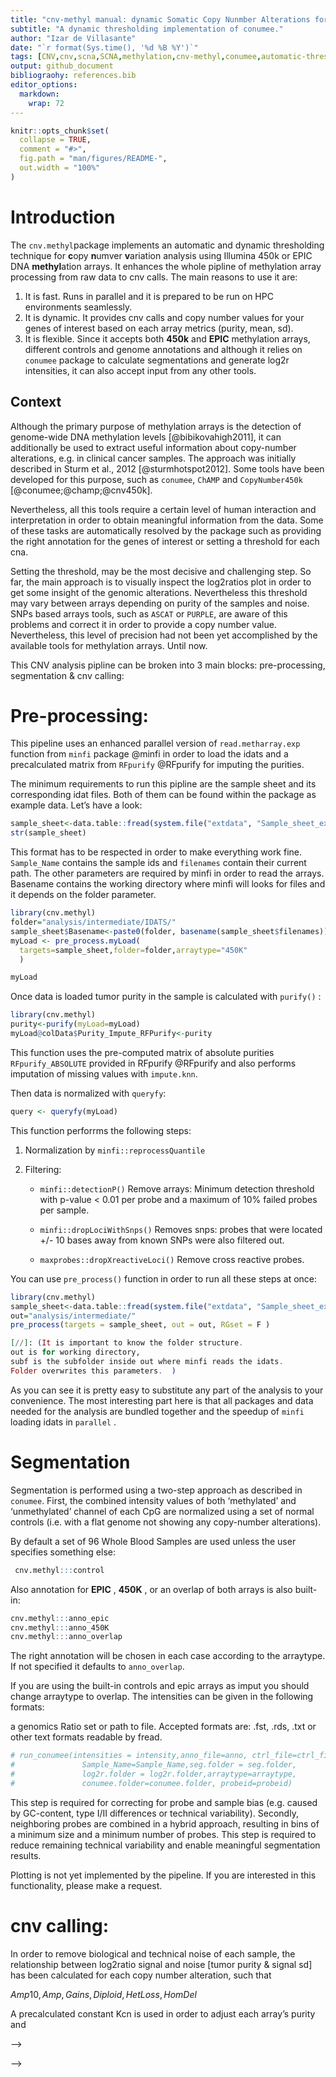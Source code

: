 ```yaml
---
title: "cnv-methyl manual: dynamic Somatic Copy Nunmber Alterations for methylation array data."
subtitle: "A dynamic thresholding implementation of conumee."
author: "Izar de Villasante"
date: "`r format(Sys.time(), '%d %B %Y')`"
tags: [CNV,cnv,scna,SCNA,methylation,cnv-methyl,conumee,automatic-thresholding,automatic,thresholding,dynamic,array,methyl-array,450K,EPIC,epic,450k]
output: github_document
bibliograohy: references.bib
editor_options: 
  markdown: 
    wrap: 72
---
```


<!-- README.md is generated from README.Rmd. Please edit that file -->

```r
knitr::opts_chunk$set(
  collapse = TRUE,
  comment = "#>",
  fig.path = "man/figures/README-",
  out.width = "100%"
)
```

# Introduction

The `cnv.methyl`package implements an automatic and dynamic thresholding
technique for **c**opy **n**umver **v**ariation analysis using Illumina
450k or EPIC DNA **methyl**ation arrays. It enhances the whole pipline
of methylation array processing from raw data to cnv calls. The main
reasons to use it are:

1.  It is fast. Runs in parallel and it is prepared to be run on HPC
    environments seamlessly.
2.  It is dynamic. It provides cnv calls and copy number values for your
    genes of interest based on each array metrics (purity, mean, sd).
3.  It is flexible. Since it accepts both **450k** and **EPIC**
    methylation arrays, different controls and genome annotations and
    although it relies on `conumee` package to calculate segmentations
    and generate log2r intensities, it can also accept input from any
    other tools.

## Context

Although the primary purpose of methylation arrays is the detection of
genome-wide DNA methylation levels [@bibikovahigh2011], it can
additionally be used to extract useful information about copy-number
alterations, e.g. in clinical cancer samples. The approach was initially
described in Sturm et al., 2012 [@sturmhotspot2012]. Some tools have
been developed for this purpose, such as `conumee`, `ChAMP` and
`CopyNumber450k` [@conumee;@champ;@cnv450k].

Nevertheless, all this tools require a certain level of human
interaction and interpretation in order to obtain meaningful information
from the data. Some of these tasks are automatically resolved by the
package such as providing the right annotation for the genes of interest
or setting a threshold for each cna.

Setting the threshold, may be the most decisive and challenging step. So
far, the main approach is to visually inspect the log2ratios plot in
order to get some insight of the genomic alterations. Nevertheless this
threshold may vary between arrays depending on purity of the samples and
noise. SNPs based arrays tools, such as `ASCAT` or `PURPLE`, are aware
of this problems and correct it in order to provide a copy number value.
Nevertheless, this level of precision had not been yet accomplished by
the available tools for methylation arrays. Until now.

This CNV analysis pipline can be broken into 3 main blocks:
pre-processing, segmentation & cnv calling:

# Pre-processing:

This pipeline uses an enhanced parallel version of `read.metharray.exp`
function from `minfi` package @minfi in order to load the idats and a
precalculated matrix from `RFpurify` @RFpurify for imputing the
purities.

The minimum requirements to run this pipline are the sample sheet and
its corresponding idat files. Both of them can be found within the
package as example data. Let's have a look:

```r
sample_sheet<-data.table::fread(system.file("extdata", "Sample_sheet_example.csv",package="cnv.methyl"))
str(sample_sheet)

```

This format has to be respected in order to make everything work fine.
`Sample_Name` contains the sample ids and `filenames` contain their
current path. The other parameters are required by minfi in order to
read the arrays. Basename contains the working directory where minfi
will looks for files and it depends on the folder parameter.

```r
library(cnv.methyl)
folder="analysis/intermediate/IDATS/"
sample_sheet$Basename<-paste0(folder, basename(sample_sheet$filenames))
myLoad <- pre_process.myLoad(
  targets=sample_sheet,folder=folder,arraytype="450K"
  )

```

```r
myLoad
```

Once data is loaded tumor purity in the sample is calculated with
`purify()` :

```r
library(cnv.methyl)
purity<-purify(myLoad=myLoad)
myLoad@colData$Purity_Impute_RFPurify<-purity
```

This function uses the pre-computed matrix of absolute purities
`RFpurify_ABSOLUTE` provided in RFpurify @RFpurify and also performs
imputation of missing values with `impute.knn`.

Then data is normalized with `queryfy`:

```r
query <- queryfy(myLoad)
```

This function perforrms the following steps:

1.  Normalization by `minfi::reprocessQuantile`

2.  Filtering:

    -   `minfi::detectionP()` Remove arrays: Minimum detection threshold
        with p-value \< 0.01 per probe and a maximum of 10% failed
        probes per sample.

    -   `minfi::dropLociWithSnps()` Removes snps: probes that were
        located +/- 10 bases away from known SNPs were also filtered
        out.

    -   `maxprobes::dropXreactiveLoci()` Remove cross reactive probes.

You can use `pre_process()` function in order to run all these steps at
once:

```r
library(cnv.methyl)
sample_sheet<-data.table::fread(system.file("extdata", "Sample_sheet_example.csv",package="cnv.methyl"))
out="analysis/intermediate/"
pre_process(targets = sample_sheet, out = out, RGset = F )

```

``` elixir
[//]: (It is important to know the folder structure. 
out is for working directory, 
subf is the subfolder inside out where minfi reads the idats. 
Folder overwrites this parameters.  )
```

As you can see it is pretty easy to substitute any part of the analysis
to your convenience. The most interesting part here is that all packages
and data needed for the analysis are bundled together and the speedup of
`minfi` loading idats in `parallel` .

# Segmentation

Segmentation is performed using a two-step approach as described in
`conumee`. First, the combined intensity values of both 'methylated' and
'unmethylated' channel of each CpG are normalized using a set of normal
controls (i.e. with a flat genome not showing any copy-number
alterations).

By default a set of 96 Whole Blood Samples are used unless the user
specifies something else:

```r
 cnv.methyl:::control
```

Also annotation for **EPIC** , **450K** , or an overlap of both arrays
is also built-in:

```r
cnv.methyl:::anno_epic
cnv.methyl:::anno_450K
cnv.methyl:::anno_overlap
```

The right annotation will be chosen in each case according to the
arraytype. If not specified it defaults to `anno_overlap`.

If you are using the built-in controls and epic arrays as imput you should
change arraytype to overlap.
The intensities can be given in the following formats:

a genomics Ratio set or path to file.
Accepted formats are: .fst, .rds, .txt or other text formats readable by fread.

```r
# run_conumee(intensities = intensity,anno_file=anno, ctrl_file=ctrl_file,
#               Sample_Name=Sample_Name,seg.folder = seg.folder,
#               log2r.folder = log2r.folder,arraytype=arraytype,
#               conumee.folder=conumee.folder, probeid=probeid)
```


This step is required for correcting for probe and sample bias (e.g.
caused by GC-content, type I/II differences or technical variability).
Secondly, neighboring probes are combined in a hybrid approach,
resulting in bins of a minimum size and a minimum number of probes. This
step is required to reduce remaining technical variability and enable
meaningful segmentation results.

Plotting is not yet implemented by the pipeline. If you are interested
in this functionality, please make a request.

# cnv calling:

In order to remove biological and technical noise of each sample, the
relationship between log2ratio signal and noise [tumor purity & signal
sd] has been calculated for each copy number alteration,
such that

${Amp10,Amp,Gains,Diploid,HetLoss,HomDel}$

A precalculated constant Kcn is used in order to adjust each array's
purity and


<!-- # Load data -->

<!-- The recommended input format are `Mset` objects generated from raw IDAT -->
<!-- files using the `minfi` package. Depending on the analysis workflow, -->
<!-- these objects might be already available. A good example 450k data-set -->
<!-- for testing the `conumee` package can be downloaded from TCGA (971.6 -->
<!-- MB): -->

<!-- [~~https://tcga-data.nci.nih.gov/tcgafiles/ftp_auth/distro_ftpusers/anonymous/tumor/brca/cgcc/jhu-usc.edu/humanmethylation450/methylation/jhu-usc.edu_BRCA.HumanMethylation450.Level_1.8.8.0.tar.gz~~](https://tcga-data.nci.nih.gov/tcgafiles/ftp_auth/distro_ftpusers/anonymous/tumor/brca/cgcc/jhu-usc.edu/humanmethylation450/methylation/jhu-usc.edu_BRCA.HumanMethylation450.Level_1.8.8.0.tar.gz) -->
<!-- UPDATE: The TCGA Data Portal is no longer operational. TCGA DNA -->
<!-- methylation data can now be downloaded from the NCI GDC Legacy Archive: -->
<!-- <https://gdc-portal.nci.nih.gov/legacy-archive> -->

<!-- This data-set comprises of 42 primary breast cancer samples, 2 breast -->
<!-- cancer cell lines and 16 control samples. Make sure to unpack the -->
<!-- archive. For the purpose of this vignette, only two illustrative -->
<!-- examples are downloaded using the `read.450k.url` method. -->

<!-- ```{r, echo = TRUE, collapse = TRUE, results = 'markup', warning = FALSE, message = FALSE} -->
<!-- library("minfi") -->
<!-- library("conumee") -->
<!-- #RGsetTCGA <- read.450k.exp(base = "~/conumee_analysis/jhu-usc.edu_BRCA.HumanMethylation450.Level_1.8.8.0")  # adjust path -->
<!-- RGsetTCGA <- read.450k.url()  # use default parameters for vignette examples -->
<!-- MsetTCGA <- preprocessIllumina(RGsetTCGA) -->
<!-- MsetTCGA -->
<!-- ``` -->

<!-- Alternatively, you can use the `minfiData` example data-set, comprising -->
<!-- of 3 cancer samples and 3 normal controls. -->

<!-- ```{r, echo = TRUE, collapse = TRUE, results = 'markup', warning = FALSE, message = FALSE} -->
<!-- library("minfiData") -->
<!-- data(MsetEx) -->
<!-- MsetEx -->
<!-- ``` -->

<!-- The `CopyNumber450k` package provides a large data-set of 52 control -->
<!-- samples which can be used for normalization. -->

<!-- ```{r, echo = TRUE, collapse = TRUE, results = 'markup', warning = FALSE, message = FALSE} -->
<!-- library("CopyNumber450kData") -->
<!-- data(RGcontrolSetEx) -->
<!-- MsetControls <- preprocessIllumina(RGcontrolSetEx) -->
<!-- ``` -->

<!-- If raw IDAT files are unavailable, data can also be supplied by -->
<!-- importing text-based input files, e.g. as generated by GenomeStudio or -->
<!-- downloaded from the GEO repository. More details are given later. -->

<!-- # Create annotation object -->

<!-- To begin with the CNV analysis, an annotation object, generated by the -->
<!-- `CNV.create_anno` function, is required. This object holds information -->
<!-- which only needs to be generated once, irrespective of the number of -->
<!-- samples that are processed. -->

<!-- Arguments `bin_minprobes` and `bin_minsize` define the minimum number of -->
<!-- probes per bin and the minimum bin size (default values that were -->
<!-- optimized for 450k data are 15 and 50000, respectively). Argument -->
<!-- `exclude_regions` defines regions to be excluded (e.g. polymorphic -->
<!-- regions, an example is given in `data(exclude_regions)`). Please see -->
<!-- `?CNV.create_anno` for more details. -->

<!-- Argument `detail_regions` defines regions to be examined in detail (e.g. -->
<!-- dedicated detail plots or text output, see below). For example, detail -->
<!-- regions can contain known oncogenes or tumor suppressor genes. These -->
<!-- regions should either be supplied as a path to a BED file or as a -->
<!-- GRanges object (an example is given in `data(detail_regions)`). The -->
<!-- start and stop coordinates indicate the regions in which probes are -->
<!-- analyzed in detail. The plotting range of detail plots are defined in a -->
<!-- second set of start and stop coordinates in the GRanges object values -->
<!-- (or the 7^th^ and 8^th^ column in the BED file). -->

<!-- ```{r, echo = TRUE, collapse = TRUE, results = 'markup', warning = TRUE, message = TRUE} -->
<!-- data(exclude_regions) -->
<!-- data(detail_regions) -->
<!-- head(detail_regions, n = 2) -->
<!-- anno <- CNV.create_anno(array_type = "450k", exclude_regions = exclude_regions, detail_regions = detail_regions) -->
<!-- anno -->
<!-- ``` -->

<!-- # Combine intensity values -->

<!-- Intensity values of the 'methylated' and 'unmethylated' channel are -->
<!-- combined using the `CNV.load` function. Input can be either an `Mset` -->
<!-- object (recommended, see above), or a `data.frame` or `matrix` object -->
<!-- containing intensities generated by GenomeStudio or downloaded from GEO -->
<!-- (imported using e.g. `read.table`, should work without reformatting for -->
<!-- most tables, please refer to `?CNV.load` for more details). -->

<!-- ```{r, echo = TRUE, collapse = TRUE, results = 'markup', warning = FALSE, message = FALSE} -->
<!-- data(tcgaBRCA.sentrix2name)  # TCGA sample IDs are supplied with the conumee package -->
<!-- sampleNames(MsetTCGA) <- tcgaBRCA.sentrix2name[sampleNames(MsetTCGA)] -->
<!-- tcga.data <- CNV.load(MsetTCGA) -->
<!-- tcga.controls <- grep("-11A-", names(tcga.data)) -->
<!-- names(tcga.data) -->
<!-- tcga.data -->
<!-- minfi.data <- CNV.load(MsetEx) -->
<!-- minfi.controls <- pData(MsetEx)$status == "normal" -->
<!-- controls.data <- CNV.load(MsetControls) -->
<!-- ``` -->

<!-- # Perform CNV analysis -->

<!-- The main CNV analysis is separated into four parts: -->

<!-- -   First, `CNV.fit` is used to normalize a single query sample to a set -->
<!--     of control samples by multiple linear regression. For best results -->
<!--     control samples of matched normal tissues that are profiled within -->
<!--     the same experiment are used (which are likely to have the same -->
<!--     technical bias). Essentially this regression analysis yields the -->
<!--     linear combination of control samples that most closely fits the -->
<!--     intensities of the query sample. Subsequently, the log2-ratio of -->
<!--     probe intensities of the query sample versus the combination of -->
<!--     control samples are calculated and used for further analysis. More -->
<!--     details are given in the publication. -->
<!-- -   Secondly, `CNV.bin` is used to combine probes within predefined -->
<!--     genomic bins. Bins are previously generated using `CNV.create_anno`. -->
<!--     Intensity values are shifted to minimize the median absolute -->
<!--     deviation from all bins to zero to determine the copy-number neutral -->
<!--     state.   -->
<!-- -   Thirdly, `CNV.detail` is used to analyze detail regions in detail. -->
<!--     This step is optional, but required if detail regions should be -->
<!--     outputted in plots and text files. Detail regions are defined using -->
<!--     `CNV.create_anno`. -->
<!-- -   Finally, `CNV.segment` is used to segment the genome into regions of -->
<!--     the same copy-number state. This function is a wrapper of the `CNA`, -->
<!--     `segment`, `segments.summary` and `segments.p` functions of the -->
<!--     `DNAcopy` package. Default parameters were optimized for 450k data, -->
<!--     but can be changed. See `?CNV.segment` for more details. -->

<!-- ```{r, echo = TRUE, collapse = TRUE, results = 'markup', warning = FALSE, message = FALSE} -->
<!-- x <- CNV.fit(minfi.data["GroupB_1"], minfi.data[minfi.controls], anno) -->
<!-- y <- CNV.fit(tcga.data["TCGA-AR-A1AU-01A-11D-A12R-05"], controls.data, anno)  # use TCGA control samples for better results -->
<!-- z <- CNV.fit(tcga.data["TCGA-AR-A1AY-01A-21D-A12R-05"], controls.data, anno) -->
<!-- x <- CNV.bin(x) -->
<!-- x <- CNV.detail(x) -->
<!-- x <- CNV.segment(x) -->
<!-- y <- CNV.segment(CNV.detail(CNV.bin(y))) -->
<!-- z <- CNV.segment(CNV.detail(CNV.bin(z))) -->
<!-- x -->
<!-- ``` -->

<!-- # Output plots and text files -->

<!-- The `conumee` package supports two types of plots: -->

<!-- -   The `CNV.genomeplot` method produces plots of the complete genome or -->
<!--     of one or multiple chromosomes. Intensity values of each bin are -->
<!--     plotted in colored dots. Segments are shown as blue lines. See -->
<!--     `?CNV.genomeplot` for more details. -->
<!-- -   The `CNV.detailplot` methods produces plots of individual detail -->
<!--     regions, as defined in `CNV.create_anno`. Intensity values of -->
<!--     individual probes are plotted in colored crosses. Bins are shown as -->
<!--     blue lines. `CNV.detailplot_wrap` is a wrapper function that -->
<!--     produces a single plot of all detail regions. -->

<!-- Text output is generated using the `CNV.write` method. Parameter `what` -->
<!-- specifies if "probes", "bins", "detail" or "segments" should be -->
<!-- returned. If parameter `file` is specified, the output is written into a -->
<!-- file, otherwise a `data.frame` is returned. See `?CNV.write` for more -->
<!-- details. -->

<!-- ```{r, echo = TRUE, fig.show = 'hold', collapse = TRUE, results = 'markup', warning = FALSE, message = FALSE, fig.width = 14, fig.height = 7, out.width = "800px", fig.retina = 1} -->
<!-- #pdf("~/conumee_analysis/CNVplots.pdf", height = 9, width = 18) -->
<!-- CNV.genomeplot(x) -->
<!-- CNV.genomeplot(y) -->
<!-- CNV.genomeplot(y, chr = "chr6") -->
<!-- CNV.genomeplot(z) -->
<!-- CNV.genomeplot(z, chr = "chr10") -->
<!-- CNV.detailplot(z, name = "PTEN") -->
<!-- CNV.detailplot_wrap(z) -->
<!-- #dev.off() -->
<!-- head(CNV.write(y, what = "segments"), n = 5) -->
<!-- #CNV.write(y, what = "segments", file = "~/conumee_analysis/TCGA-AR-A1AU.CNVsegments.seg")  # adjust path -->
<!-- #CNV.write(y, what = "bins", file = "~/conumee_analysis/TCGA-AR-A1AU.CNVbins.igv") -->
<!-- #CNV.write(y, what = "detail", file = "~/conumee_analysis/TCGA-AR-A1AU.CNVdetail.txt") -->
<!-- #CNV.write(y, what = "probes", file = "~/conumee_analysis/TCGA-AR-A1AU.CNVprobes.igv") -->
<!-- ``` -->

<!-- # Contact & citation -->

<!-- For bug-reports, comments and feature requests please write to -->
<!-- [conumee\@hovestadt.bio](mailto:conumee@hovestadt.bio). -->

<!-- When using `conumee` in your work, please cite as: -->

<!-- ```{r, echo = TRUE, collapse = TRUE, results = 'markup', warning = FALSE, message = FALSE} -->
<!-- citation("cnv.methyl") -->
<!-- ``` -->

<!-- # Session info -->

<!-- ```{r, echo = TRUE, collapse = TRUE, results = 'markup', warning = FALSE, message = FALSE} -->
<!-- sessionInfo() -->
<!-- ``` -->

<!-- # References -->

<!-- # Manual: -->

<!-- <!-- badges: start --> -->

<!-- <!-- badges: end --> -->

<!-- The goal of cnv.methyl is to ... -->

<!-- ## Installation -->

<!-- You can install the development version of cnv.methyl from -->
<!-- [GitHub](https://github.com/) with: -->

<!-- ``` r -->
<!-- # install.packages("devtools") -->
<!-- devtools::install_github("https://github.com/ijcBIT/cnv.methyl.git") -->
<!-- ``` -->

<!-- ## Example -->

<!-- This is a basic example which shows you how to get somatic copy number -->
<!-- alterations using the pre-calculated constant used in the paper -->
<!-- [Blecua,P et al.](https://academic.oup.com/bib). First load your targets -->
<!-- sample sheet: -->

<!-- ```{r samplesheetasd} -->
<!-- sample_sheet<-utils::read.csv(system.file("extdata", "Sample_sheet_example.csv",package="cnv.methyl")) -->
<!-- str(sample_sheet) -->
<!-- head(sample_sheet) -->
<!-- ``` -->

<!-- The main function is `run_cnv.methyl` that will perform the whole -->
<!-- pipline from idats to GRanges object with gene and copy number -->
<!-- alteration annotations: -->

<!-- ```{r main function,cache=TRUE} -->
<!-- library(cnv.methyl) -->
<!-- out="analysis/example/" -->
<!-- gr_list<-run_cnv.methyl(targets = sample_sheet,arraytype = "450K",Kc = "curated", out=out) -->
<!-- gr_list -->
<!-- ``` -->

<!-- If you wish to combine 450K and epic arrays you can use the variable -->
<!-- `arraytype = overlap` Here is an example using the pre-processed data -->
<!-- from the previous code chunk: **Important: don't forget to load the -->
<!-- right sample sheet with the purities. This file will be in -->
<!-- *"path-to-out-folder/Sample_Sheet.txt"*** -->

<!-- ```{r overlapping arraytypes} -->
<!-- library(cnv.methyl) -->
<!-- out="analysis/example/" -->
<!-- ss<-data.table::fread(paste0(out,"Sample_Sheet.txt")) -->
<!-- ID <- ss$Sample_Name[1] -->
<!-- ss <- ss[Sample_Name==ID,] -->
<!-- cna<-Kc_get(ss=ss,ID=ID,arraytype = "overlap") -->
<!-- cna -->

<!-- ## basic example code -->
<!-- ``` -->


